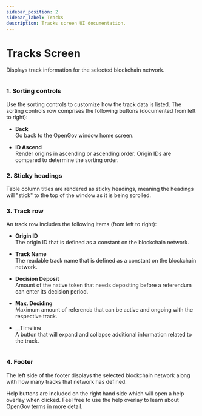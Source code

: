 ```yaml
---
sidebar_position: 2
sidebar_label: Tracks
description: Tracks screen UI documentation.
---
```



# Tracks Screen

Displays track information for the selected blockchain network.

<Img url="/img/ui/ui-opengov-tracks-01.png" maxHeight="400px" />

### 1. Sorting controls

Use the sorting controls to customize how the track data is listed. The sorting controls row comprises the following buttons (documented from left to right):

- __Back__<br />
  Go back to the OpenGov window home screen.

- __ID Ascend__<br />
  Render origins in ascending or ascending order. Origin IDs are compared to determine the sorting order.


### 2. Sticky headings

Table column titles are rendered as sticky headings, meaning the headings will "stick" to the top of the window as it is being scrolled.

### 3. Track row

An track row includes the following items (from left to right):

- __Origin ID__<br />
  The origin ID that is defined as a constant on the blockchain network.

- __Track Name__<br />
  The readable track name that is defined as a constant on the blockchain network.

- __Decision Deposit__<br />
  Amount of the native token that needs depositing before a referendum can enter its decision period.

- __Max. Deciding__<br />
  Maximum amount of referenda that can be active and ongoing with the respective track.

- __Timeline<br />
  A button that will expand and collapse additional information related to the track.

<Img url="/img/ui/ui-opengov-tracks-02.png" maxHeight="126px" />

### 4. Footer

The left side of the footer displays the selected blockchain network along with how many tracks that network has defined.

Help buttons are included on the right hand side which will open a help overlay when clicked. Feel free to use the help overlay to learn about OpenGov terms in more detail.
